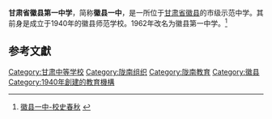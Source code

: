 {{Infobox School
|name = 徽县第一中学
|image = 
|motto = 致知 修身 明志 强邦
|established = 1940年
|type = 公立
|district = {{CHN}}[[甘肃省|甘肃省]][[徽县|徽县]]
|principal = 耿宏
|area = 
|dean = 
|college = 
|house = 
|logo = 
|faculty = 157
|staff = 182
|students = 2821<ref>[http://www.lnhxyz.com/gaikuang.asp 徽县一中-学校简介] {{webarchive|url=https://web.archive.org/web/20140201231735/http://www.lnhxyz.com/gaikuang.asp |date=2014-02-01 }}</ref>|athletics = 
|conference = 
|colors = 
|magazine = 
|address = {{CHN}}[[甘肃省|甘肃省]][[徽县|徽县]]先农街
|tel = 0939-7521727
|fax = 
|mail = 
|website = [http://www.lnhxyz.com www.lnhxyz.com]}}
'''甘肃省徽县第一中学'''，简称'''徽县一中'''，是一所位于[[甘肃省|甘肃省]][[徽县|徽县]]的市级示范中学。其前身是成立于1940年的徽县师范学校。1962年改名为徽县第一中学。<ref>[http://www.lnhxyz.com/chunqiu.asp 徽县一中-校史春秋] {{webarchive|url=https://web.archive.org/web/20140201231738/http://www.lnhxyz.com/chunqiu.asp |date=2014-02-01 }}</ref>

== 参考文獻 ==
{{Reflist}}

[[Category:甘肃中等学校|Category:甘肃中等学校]]
[[Category:陇南组织|Category:陇南组织]]
[[Category:陇南教育|Category:陇南教育]]
[[Category:徽县|Category:徽县]]
[[Category:1940年創建的教育機構|Category:1940年創建的教育機構]]